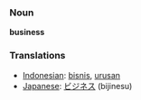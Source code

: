 === Noun ===
'''business'''

=== Translations ===
*[[Indonesian]]: [[bisnis]], [[urus|urusan]]
*[[Japanese]]: [[ビジネス]] (bijinesu)